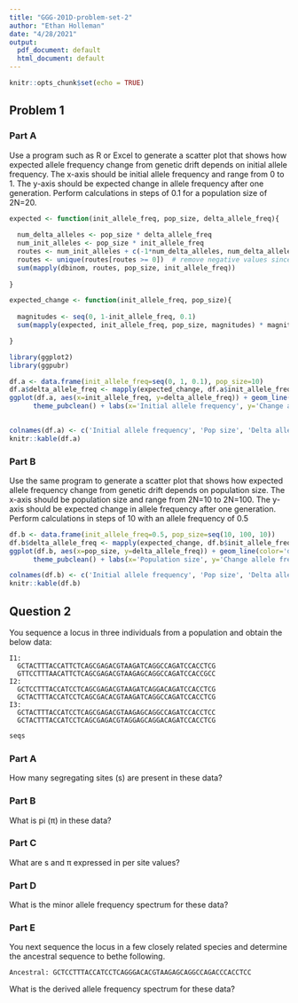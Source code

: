 ```yaml
---
title: "GGG-201D-problem-set-2"
author: "Ethan Holleman"
date: "4/28/2021"
output:
  pdf_document: default
  html_document: default
---
```


```r
knitr::opts_chunk$set(echo = TRUE)
```

## Problem 1

### Part A
Use a program such as R or Excel to generate a scatter plot that shows how expected allele frequency change from genetic drift depends on initial allele frequency. The x-axis should be initial allele frequency and range from 0 to 1. The y-axis should be expected change in allele frequency after one generation. Perform calculations in steps of 0.1 for a population size of 2N=20.

```r

expected <- function(init_allele_freq, pop_size, delta_allele_freq){
  
  num_delta_alleles <- pop_size * delta_allele_freq
  num_init_alleles <- pop_size * init_allele_freq
  routes <- num_init_alleles + c(-1*num_delta_alleles, num_delta_alleles)
  routes <- unique(routes[routes >= 0])  # remove negative values since not possible
  sum(mapply(dbinom, routes, pop_size, init_allele_freq))
  
}
```

```r
expected_change <- function(init_allele_freq, pop_size){
  
  magnitudes <- seq(0, 1-init_allele_freq, 0.1)
  sum(mapply(expected, init_allele_freq, pop_size, magnitudes) * magnitudes)

}
```


```r
library(ggplot2)
library(ggpubr)

df.a <- data.frame(init_allele_freq=seq(0, 1, 0.1), pop_size=10)
df.a$delta_allele_freq <- mapply(expected_change, df.a$init_allele_freq, df.a$pop_size)
ggplot(df.a, aes(x=init_allele_freq, y=delta_allele_freq)) + geom_line(color='dodgerblue') +
      theme_pubclean() + labs(x='Initial allele frequency', y='Change allele freq after 1 gen')
  
```

```r
colnames(df.a) <- c('Initial allele frequency', 'Pop size', 'Delta allele freq 1 gen')
knitr::kable(df.a)
```

### Part B

Use the same program to generate a scatter plot that shows how expected allele frequency change from genetic drift depends on population size. The x-axis should be population size and range from 2N=10 to 2N=100. The y-axis should be expected change in allele frequency after one generation. Perform calculations in steps of 10 with an allele frequency of 0.5

```r
df.b <- data.frame(init_allele_freq=0.5, pop_size=seq(10, 100, 10))
df.b$delta_allele_freq <- mapply(expected_change, df.b$init_allele_freq, df.b$pop_size)
ggplot(df.b, aes(x=pop_size, y=delta_allele_freq)) + geom_line(color='darkred') +
      theme_pubclean() + labs(x='Population size', y='Change allele freq after 1 gen')
```

```r
colnames(df.b) <- c('Initial allele frequency', 'Pop size', 'Delta allele freq 1 gen')
knitr::kable(df.b)
```

## Question 2

You sequence a locus in three individuals from a population and obtain the below data:
```
I1:
  GCTACTTTACCATTCTCAGCGAGACGTAAGATCAGGCCAGATCCACCTCG
  GTTCCTTTAACATTCTCAGCGAGACGTAAGAGCAGGCCAGATCCACCGCC
I2:
  GCTCCTTTACCATCCTCAGCGAGACGTAAGATCAGGACAGATCCACCTCG
  GCTACTTTACCATCCTCAGCGACACGTAAGATCAGGCCAGATCCACCTCG
I3:
  GCTACTTTACCATCCTCAGCGAGACGTAAGAGCAGGCCAGATCCACCTCC
  GCTACTTTACCATCCTCAGCGAGACGTAGGAGCAGGACAGATCCACCTCG
```

```r

seqs 


```

### Part A

How many segregating sites (s) are present in these data?

### Part B

What is pi (π) in these data?

### Part C

What are s and π expressed in per site values?

### Part D

What is the minor allele frequency spectrum for these data?

### Part E

You next sequence the locus in a few closely related species and determine the ancestral sequence to bethe following.

```
Ancestral: GCTCCTTTACCATCCTCAGGGACACGTAAGAGCAGGCCAGACCCACCTCC
```

What is the derived allele frequency spectrum for these data?



